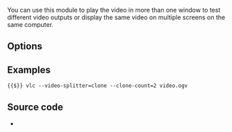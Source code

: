 {{Module|name=clone|type=Video output splitter|description=Clone the video output window|sc=clone}}

You can use this module to play the video in more than one window to test different video outputs or display the same video on multiple screens on the same computer.

== Options ==
<onlyinclude>{{Option
|name=clone-count
|value=integer
|default=2
|description=Number of video windows in which to clone the video.
}}
{{Option
|name=clone-vout-list
|value=string
|default=""
|description=You can use specific video output modules for the clones. Use a comma-separated list of modules.
}}</onlyinclude>

== Examples ==
 {{$}} vlc --video-splitter=clone --clone-count=2 video.ogv

== Source code ==
* {{VLCSourceFile|modules/video_splitter/clone.c}}

{{Documentation footer}}